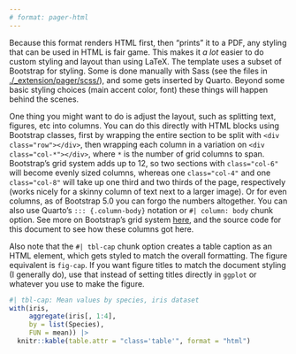 ```yaml
---
# format: pager-html
---
```


Because this format renders HTML first, then "prints" it to a PDF, any styling that can be used in HTML is fair game. This makes it _a lot_ easier to do custom styling and layout than using LaTeX. The template uses a subset of Bootstrap for styling. Some is done manually with Sass (see the files in [./_extension/pager/scss/](./_extensions/pager/scss/)), and some gets inserted by Quarto. Beyond some basic styling choices (main accent color, font) these things will happen behind the scenes. 

One thing you might want to do is adjust the layout, such as splitting text, figures, etc into columns. You can do this directly with HTML blocks using Bootstrap classes, first by wrapping the entire section to be split with `<div class="row"></div>`, then wrapping each column in a variation on `<div class="col-*"></div>`, where `*` is the number of grid columns to span. Bootstrap's grid system adds up to 12, so two sections with `class="col-6"` will become evenly sized columns, whereas one `class="col-4"` and one `class="col-8"` will take up one third and two thirds of the page, respectively (works nicely for a skinny column of text next to a larger image). Or for even columns, as of Bootstrap 5.0 you can forgo the numbers altogether. You can also use Quarto's `::: {.column-body}` notation or `#| column: body` chunk option. See more on Bootstrap's grid system [here](https://getbootstrap.com/docs/5.3/layout/grid), and the source code for this document to see how these columns got here.

<div class="row">

<div class="col-4">

Also note that the `#| tbl-cap` chunk option creates a table caption as an HTML element, which gets styled to match the overall formatting. The figure equivalent is `fig-cap`. If you want figure titles to match the document styling (I generally do), use that instead of setting titles directly in `ggplot` or whatever you use to make the figure.

</div>

<div class="col-8">

```r
#| tbl-cap: Mean values by species, iris dataset
with(iris, 
     aggregate(iris[, 1:4],
     by = list(Species),
     FUN = mean)) |>
  knitr::kable(table.attr = "class='table'", format = "html")
```

</div>

</div>